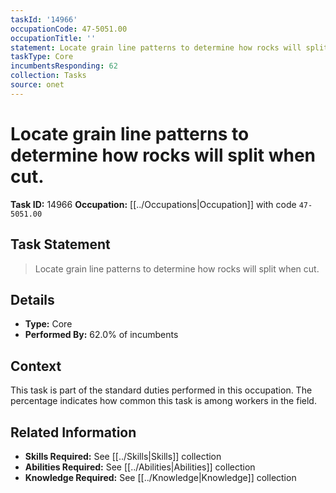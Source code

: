 ```yaml
---
taskId: '14966'
occupationCode: 47-5051.00
occupationTitle: ''
statement: Locate grain line patterns to determine how rocks will split when cut.
taskType: Core
incumbentsResponding: 62
collection: Tasks
source: onet
---
```

# Locate grain line patterns to determine how rocks will split when cut.

**Task ID:** 14966
**Occupation:** [[../Occupations|Occupation]] with code `47-5051.00`

## Task Statement

> Locate grain line patterns to determine how rocks will split when cut.

## Details

- **Type:** Core
- **Performed By:** 62.0% of incumbents

## Context

This task is part of the standard duties performed in this occupation. The percentage indicates how common this task is among workers in the field.

## Related Information

- **Skills Required:** See [[../Skills|Skills]] collection
- **Abilities Required:** See [[../Abilities|Abilities]] collection
- **Knowledge Required:** See [[../Knowledge|Knowledge]] collection
